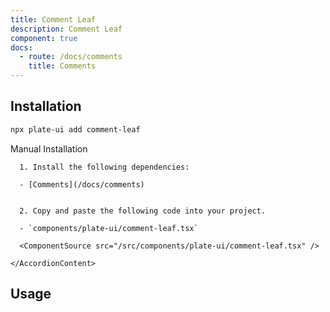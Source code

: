 ```yaml
---
title: Comment Leaf
description: Comment Leaf
component: true
docs:
  - route: /docs/comments
    title: Comments
---
```


<ComponentExample src="/src/components/examples/PlaygroundDemo.tsx">
  <PlaygroundDemo id="comment" />
</ComponentExample>

## Installation

```bash
npx plate-ui add comment-leaf
```

<Accordion type="single" collapsible>
  <AccordionItem value="manual-installation">
    <AccordionTrigger>Manual Installation</AccordionTrigger>
    <AccordionContent>

      1. Install the following dependencies:

      - [Comments](/docs/comments)


      2. Copy and paste the following code into your project.

      - `components/plate-ui/comment-leaf.tsx`

      <ComponentSource src="/src/components/plate-ui/comment-leaf.tsx" />

    </AccordionContent>

  </AccordionItem>
</Accordion>

## Usage

```tsx

```

```tsx

```
